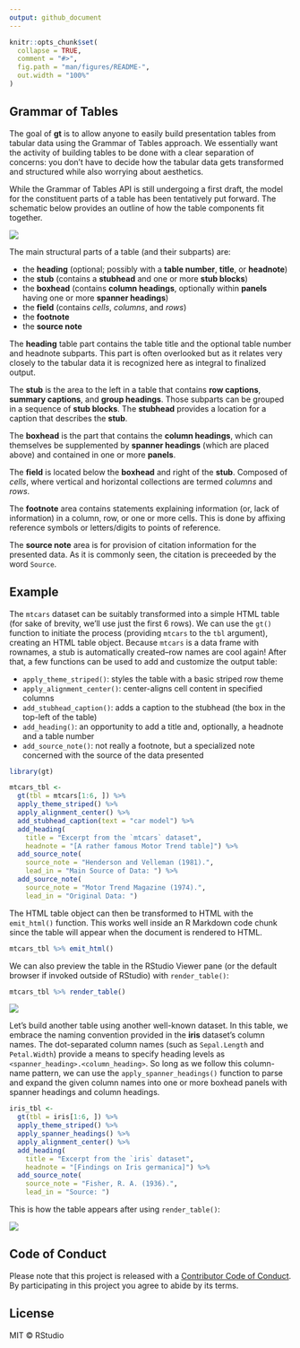 ```yaml
---
output: github_document
---
```


<!-- README.md is generated from README.Rmd. Please edit that file -->

```r
knitr::opts_chunk$set(
  collapse = TRUE,
  comment = "#>",
  fig.path = "man/figures/README-",
  out.width = "100%"
)
```

## Grammar of Tables

The goal of **gt** is to allow anyone to easily build presentation tables from tabular data using the Grammar of Tables approach. We essentially want the activity of building tables to be done with a clear separation of concerns: you don't have to decide how the tabular data gets transformed and structured while also worrying about aesthetics.

While the Grammar of Tables API is still undergoing a first draft, the model for the constituent parts of a table has been tentatively put forward. The schematic below provides an outline of how the table components fit together.

<img src="man/figures/gt_parts_of_a_table.png">

The main structural parts of a table (and their subparts) are:

- the **heading** (optional; possibly with a **table number**, **title**, or **headnote**)
- the **stub** (contains a **stubhead** and one or more **stub blocks**)
- the **boxhead** (contains **column headings**, optionally within **panels** having one or more **spanner headings**)
- the **field** (contains *cells*, *columns*, and *rows*)
- the **footnote**
- the **source note**

The **heading** table part contains the table title and the optional table number and headnote subparts. This part is often overlooked but as it relates very closely to the tabular data it is recognized here as integral to finalized output.

The **stub** is the area to the left in a table that contains **row captions**, **summary captions**, and **group headings**. Those subparts can be grouped in a sequence of **stub blocks**. The **stubhead** provides a location for a caption that describes the **stub**.

The **boxhead** is the part that contains the **column headings**, which can themselves be supplemented by **spanner headings** (which are placed above) and contained in one or more **panels**. 

The **field** is located below the **boxhead** and right of the **stub**. Composed of *cells*, where vertical and horizontal collections are termed *columns* and *rows*.

The **footnote** area contains statements explaining information (or, lack of information) in a column, row, or one or more cells. This is done by affixing reference symbols or letters/digits to points of reference.

The **source note** area is for provision of citation information for the presented data. As it is commonly seen, the citation is preceeded by the word `Source`. 

## Example

The `mtcars` dataset can be suitably transformed into a simple HTML table (for sake of brevity, we'll use just the first 6 rows). We can use the `gt()` function to initiate the process (providing `mtcars` to the `tbl` argument), creating an HTML table object. Because `mtcars` is a data frame with rownames, a stub is automatically created--row names are cool again! After that, a few functions can be used to add and customize the output table:

- `apply_theme_striped()`: styles the table with a basic striped row theme
- `apply_alignment_center()`: center-aligns cell content in specified columns
- `add_stubhead_caption()`: adds a caption to the stubhead (the box in the top-left of the table)
- `add_heading()`: an opportunity to add a title and, optionally, a headnote and a table number
- `add_source_note()`: not really a footnote, but a specialized note concerned with the source of the data presented

```r
library(gt)

mtcars_tbl <-
  gt(tbl = mtcars[1:6, ]) %>%
  apply_theme_striped() %>%
  apply_alignment_center() %>%
  add_stubhead_caption(text = "car model") %>%
  add_heading(
    title = "Excerpt from the `mtcars` dataset",
    headnote = "[A rather famous Motor Trend table]") %>%
  add_source_note(
    source_note = "Henderson and Velleman (1981).",
    lead_in = "Main Source of Data: ") %>%
  add_source_note(
    source_note = "Motor Trend Magazine (1974).",
    lead_in = "Original Data: ")
```

The HTML table object can then be transformed to HTML with the `emit_html()` function. This works well inside an R Markdown code chunk since the table will appear when the document is rendered to HTML.

```r
mtcars_tbl %>% emit_html()
```

We can also preview the table in the RStudio Viewer pane (or the default browser if invoked outside of RStudio) with `render_table()`:

```r
mtcars_tbl %>% render_table()
```

<img src="man/figures/mtcars_render_table.png">

Let's build another table using another well-known dataset. In this table, we embrace the naming convention provided in the **iris** dataset's column names. The dot-separated column names (such as `Sepal.Length` and `Petal.Width`) provide a means to specify heading levels as `<spanner_heading>.<column_heading>`. So long as we follow this column-name pattern, we can use the `apply_spanner_headings()` function to parse and expand the given column names into one or more boxhead panels with spanner headings and column headings.

```r
iris_tbl <-
  gt(tbl = iris[1:6, ]) %>%
  apply_theme_striped() %>%
  apply_spanner_headings() %>%
  apply_alignment_center() %>%
  add_heading(
    title = "Excerpt from the `iris` dataset",
    headnote = "[Findings on Iris germanica]") %>%
  add_source_note(
    source_note = "Fisher, R. A. (1936).",
    lead_in = "Source: ")
```

This is how the table appears after using `render_table()`:

<img src="man/figures/iris_render_table.png">

## Code of Conduct

Please note that this project is released with a [Contributor Code of Conduct](CODE_OF_CONDUCT.md). By participating in this project you agree to abide by its terms.

## License

MIT &copy; RStudio

